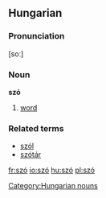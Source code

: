 ==Hungarian==
===Pronunciation===
[soː]
===Noun===
'''szó'''

#[[word]]

===Related terms===
*[[szól]]
*[[szótár]]

[[Category:Hungarian nouns]]

[[fr:szó]]
[[io:szó]]
[[hu:szó]]
[[pl:szó]]